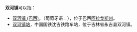 '''双河镇'''可以指：
{{PRC admin/disambig|15/01/22/100/000|15/08/02/104/000|22/02/21/101/000|23/09/21/103/000|23/12/02/107/000|34/15/02/106/000|34/15/24/110/000|41/17/25/108/000|42/08/81/104/000|51/07/81/111/000|51/10/25/120/000|51/15/24/102/000|51/17/22/117/000|51/32/25/204/000|61/09/28/104/000}}
*[[双河镇_(巴西)|双河镇 (巴西)]]，（葡萄牙语：{{lang|pt|Dois Riachos}}），位于巴西[[阿拉戈斯州|阿拉戈斯州]]。
*[[双河镇站|双河镇站]]，中国国铁沈吉铁路车站，位于吉林省永吉县双河镇。

{{disambig|cat=三字地名消歧义}}